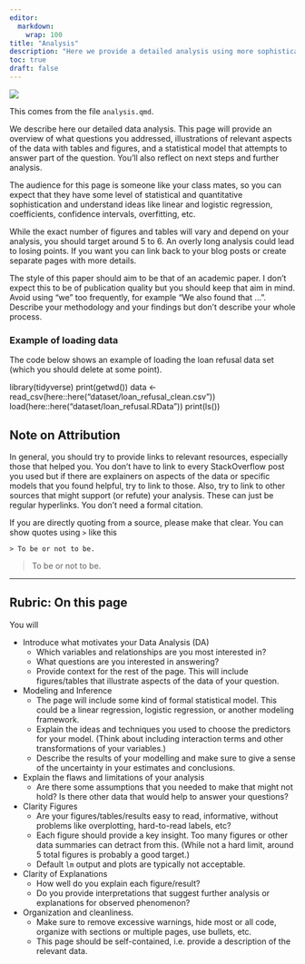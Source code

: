 ```yaml
---
editor: 
  markdown: 
    wrap: 100
title: "Analysis"
description: "Here we provide a detailed analysis using more sophisticated statistics techniques."
toc: true
draft: false
---
```


![](https://upload.wikimedia.org/wikipedia/commons/7/77/Pebbleswithquarzite.jpg)

This comes from the file `analysis.qmd`.

We describe here our detailed data analysis. This page will provide an overview of what questions
you addressed, illustrations of relevant aspects of the data with tables and figures, and a
statistical model that attempts to answer part of the question. You'll also reflect on next steps
and further analysis.

The audience for this page is someone like your class mates, so you can expect that they have some
level of statistical and quantitative sophistication and understand ideas like linear and logistic
regression, coefficients, confidence intervals, overfitting, etc.

While the exact number of figures and tables will vary and depend on your analysis, you should
target around 5 to 6. An overly long analysis could lead to losing points. If you want you can link
back to your blog posts or create separate pages with more details.

The style of this paper should aim to be that of an academic paper. I don't expect this to be of
publication quality but you should keep that aim in mind. Avoid using "we" too frequently, for
example "We also found that ...". Describe your methodology and your findings but don't describe
your whole process.

### Example of loading data

The code below shows an example of loading the loan refusal data set (which you should delete at
some point).

library(tidyverse) print(getwd()) data \<- read_csv(here::here("dataset/loan_refusal_clean.csv"))
load(here::here("dataset/loan_refusal.RData")) print(ls())

## Note on Attribution

In general, you should try to provide links to relevant resources, especially those that helped you.
You don't have to link to every StackOverflow post you used but if there are explainers on aspects
of the data or specific models that you found helpful, try to link to those. Also, try to link to
other sources that might support (or refute) your analysis. These can just be regular hyperlinks.
You don't need a formal citation.

If you are directly quoting from a source, please make that clear. You can show quotes using `>`
like this

```         
> To be or not to be.
```

> To be or not to be.

----------------------------------------------------------------------------------------------------

## Rubric: On this page

You will

-   Introduce what motivates your Data Analysis (DA)
    -   Which variables and relationships are you most interested in?
    -   What questions are you interested in answering?
    -   Provide context for the rest of the page. This will include figures/tables that illustrate
        aspects of the data of your question.
-   Modeling and Inference
    -   The page will include some kind of formal statistical model. This could be a linear
        regression, logistic regression, or another modeling framework.
    -   Explain the ideas and techniques you used to choose the predictors for your model. (Think
        about including interaction terms and other transformations of your variables.)
    -   Describe the results of your modelling and make sure to give a sense of the uncertainty in
        your estimates and conclusions.
-   Explain the flaws and limitations of your analysis
    -   Are there some assumptions that you needed to make that might not hold? Is there other data
        that would help to answer your questions?
-   Clarity Figures
    -   Are your figures/tables/results easy to read, informative, without problems like
        overplotting, hard-to-read labels, etc?
    -   Each figure should provide a key insight. Too many figures or other data summaries can
        detract from this. (While not a hard limit, around 5 total figures is probably a good
        target.)
    -   Default `lm` output and plots are typically not acceptable.
-   Clarity of Explanations
    -   How well do you explain each figure/result?
    -   Do you provide interpretations that suggest further analysis or explanations for observed
        phenomenon?
-   Organization and cleanliness.
    -   Make sure to remove excessive warnings, hide most or all code, organize with sections or
        multiple pages, use bullets, etc.
    -   This page should be self-contained, i.e. provide a description of the relevant data.
